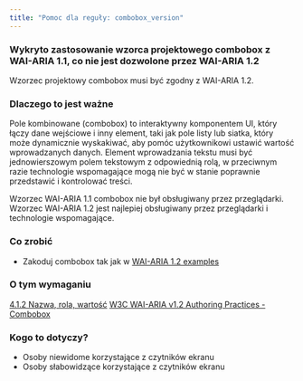```yaml
---
title: "Pomoc dla reguły: combobox_version"
---
```


<div className="toolHelp">
<Row>
<Column colLg={16} colMd={8} colSm={4} className="toolHead">

### Wykryto zastosowanie wzorca projektowego combobox z WAI-ARIA 1.1, co nie jest dozwolone przez WAI-ARIA 1.2

<div id="locLevel"></div>

Wzorzec projektowy combobox musi być zgodny z WAI-ARIA 1.2.

</Column>
</Row>
<Row>
<Column colLg={11} colMd={5} colSm={4} className="toolMain">

### Dlaczego to jest ważne

Pole kombinowane (combobox) to interaktywny komponentem UI, który łączy dane wejściowe i inny element, taki jak pole listy lub siatka, który może dynamicznie wyskakiwać, aby pomóc użytkownikowi ustawić wartość wprowadzanych danych. Element wprowadzania tekstu musi być jednowierszowym polem tekstowym z odpowiednią rolą, w przeciwnym razie technologie wspomagające mogą nie być w stanie poprawnie przedstawić i kontrolować treści. 

Wzorzec WAI-ARIA 1.1 combobox nie był obsługiwany przez przeglądarki. Wzorzec WAI-ARIA 1.2 jest najlepiej obsługiwany przez przeglądarki i technologie wspomagające.

<div id="locSnippet"></div>

### Co zrobić

* Zakoduj combobox tak jak w [WAI-ARIA 1.2 examples](https://www.w3.org/TR/wai-aria-practices-1.2/#examples-1)

</Column>
<Column colLg={5} colMd={3} colSm={4} className="toolLeft">

### O tym wymaganiu

[4.1.2 Nazwa, rola, wartość](https://www.ibm.com/able/requirements/requirements/#4_1_2)
[W3C WAI-ARIA v1.2 Authoring Practices - Combobox](https://www.w3.org/TR/wai-aria-1.2/#combobox)

### Kogo to dotyczy?

* Osoby niewidome korzystające z czytników ekranu
* Osoby słabowidzące korzystające z czytników ekranu

</Column>
</Row>
</div>

